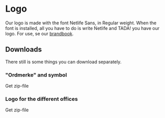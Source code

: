 
<Meta title="Design Tokens|Logo" />

# Logo

Our logo is made with the font Netlife Sans, in Regular weight. When the font is installed, all you have to do is write Netlife and TADA! you have our logo.
For use, se our [brandbook](https://www.netlife.com/merkevarehandbok/logo#slik-bruker-du-logoen-riktig).

## Downloads
There still is some things you can download separately.

### "Ordmerke" and symbol
<Link href="https://cdn.sanity.io/files/l3oee2le/production/V6iH9NdHucaBaLdSeQyM2Nb6.zip" title="logo symbol" className="link focus:shadow-outline">Get zip-file</Link>

### Logo for the different offices
<Link href="https://cdn.sanity.io/files/l3oee2le/production/hXVmXPt61tFg54IFW0Sje0Tn.zip" title="logo symbol" className="link focus:shadow-outline">Get zip-file</Link>

